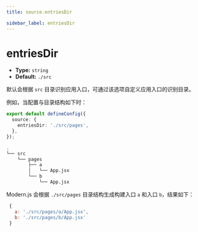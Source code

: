 ```yaml
---
title: source.entriesDir

sidebar_label: entriesDir
---
```

# entriesDir

- **Type:** `string`
- **Default:** `./src`

默认会根据 `src` 目录识别应用入口，可通过该选项自定义应用入口的识别目录。

例如，当配置与目录结构如下时：

```ts title="modern.config.ts"
export default defineConfig({
  source: {
    entriesDir: './src/pages',
  },
});
```

```bash title="项目目录结构"
.
└── src
    └── pages
        ├── a
        │   └── App.jsx
        └── b
            └── App.jsx
```

Modern.js 会根据 `./src/pages` 目录结构生成构建入口 `a` 和入口 `b`，结果如下：

```js
 {
   a: './src/pages/a/App.jsx',
   b: './src/pages/b/App.jsx'
 }
```

